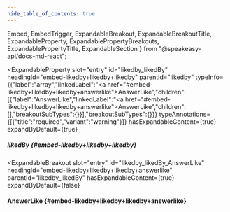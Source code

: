 ```yaml
---
hide_table_of_contents: true
---
```

  Embed,
  EmbedTrigger,
  ExpandableBreakout,
  ExpandableBreakoutTitle,
  ExpandableProperty,
  ExpandablePropertyBreakouts,
  ExpandablePropertyTitle,
  ExpandableSection
} from "@speakeasy-api/docs-md-react";

<ExpandableSection>

<ExpandableProperty
  slot="entry"
  id="likedby_likedBy"
  headingId="embed-likedby+likedby+likedby"
  parentId="likedby"
  typeInfo={{"label":"array","linkedLabel":"<a href=\"#embed-likedby+likedby+likedby+answerlike\">AnswerLike</a>","children":[{"label":"AnswerLike","linkedLabel":"<a href=\"#embed-likedby+likedby+likedby+answerlike\">AnswerLike</a>","children":[],"breakoutSubTypes":{}}],"breakoutSubTypes":{}}}
  typeAnnotations={[{"title":"required","variant":"warning"}]}
  hasExpandableContent={true}
  expandByDefault={true}
>

<ExpandablePropertyTitle slot="title">

##### likedBy \{#embed-likedby+likedby+likedby\}

</ExpandablePropertyTitle>

<ExpandablePropertyBreakouts slot="breakouts">

<ExpandableBreakout
  slot="entry"
  id="likedby_likedBy_AnswerLike"
  headingId="embed-likedby+likedby+likedby+answerlike"
  parentId="likedby_likedBy"
  hasExpandableContent={true}
  expandByDefault={false}
>

<ExpandableBreakoutTitle slot="title">

#### AnswerLike \{#embed-likedby+likedby+likedby+answerlike\}

</ExpandableBreakoutTitle>

<Embed slot="embed">

<EmbedTrigger slot="trigger" embedTitle="AnswerLike" triggerText="View AnswerLike details">

<Embedanswerlike />

</EmbedTrigger>

</Embed>

</ExpandableBreakout>

</ExpandablePropertyBreakouts>

</ExpandableProperty>

</ExpandableSection>